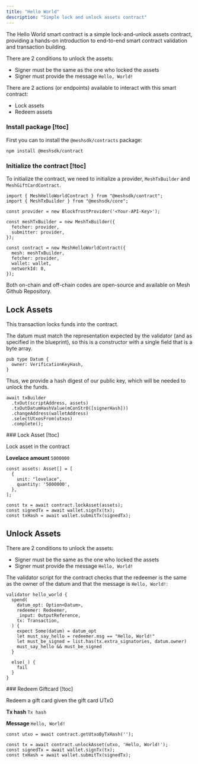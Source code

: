 ```yaml
---
title: "Hello World"
description: "Simple lock and unlock assets contract"
---
```


The Hello World smart contract is a simple lock-and-unlock assets contract, providing a hands-on introduction to end-to-end smart contract validation and transaction building.

There are 2 conditions to unlock the assets:

- Signer must be the same as the one who locked the assets
- Signer must provide the message `Hello, World!`

There are 2 actions (or endpoints) available to interact with this smart contract:

- Lock assets
- Redeem assets

### Install package [!toc]

First you can to install the `@meshsdk/contracts` package:

```tsx
npm install @meshsdk/contract
```

### Initialize the contract [!toc]

To initialize the contract, we need to initialize a provider, `MeshTxBuilder` and `MeshGiftCardContract`.

```tsx
import { MeshHelloWorldContract } from "@meshsdk/contract";
import { MeshTxBuilder } from "@meshsdk/core";

const provider = new BlockfrostProvider('<Your-API-Key>');

const meshTxBuilder = new MeshTxBuilder({
  fetcher: provider,
  submitter: provider,
});

const contract = new MeshHelloWorldContract({
  mesh: meshTxBuilder,
  fetcher: provider,
  wallet: wallet,
  networkId: 0,
});
```

Both on-chain and off-chain codes are open-source and available on <Link href="https://github.com/MeshJS/mesh/tree/main/packages/mesh-contract/src/hello-world">Mesh Github Repository</Link>.


## Lock Assets

This transaction locks funds into the contract.

The datum must match the representation expected by the validator (and as specified in the blueprint), so this is a constructor with a single field that is a byte array.

```tsx
pub type Datum {
  owner: VerificationKeyHash,
}
```

Thus, we provide a hash digest of our public key, which will be needed to unlock the funds.

```tsx
await txBuilder
  .txOut(scriptAddress, assets)
  .txOutDatumHashValue(mConStr0([signerHash]))
  .changeAddress(walletAddress)
  .selectUtxosFrom(utxos)
  .complete();
```

<Card>
  ### Lock Asset [!toc]

  Lock asset in the contract

  **Lovelace amount**
  `5000000`

  ```tsx
  const assets: Asset[] = [
    {
      unit: "lovelace",
      quantity: '5000000',
    },
  ];

  const tx = await contract.lockAsset(assets);
  const signedTx = await wallet.signTx(tx);
  const txHash = await wallet.submitTx(signedTx);
  ```
</Card>


## Unlock Assets

There are 2 conditions to unlock the assets:

- Signer must be the same as the one who locked the assets
- Signer must provide the message `Hello, World!`

The validator script for the contract checks that the redeemer is the same as the owner of the datum and that the message is `Hello, World!`:

```tsx
validator hello_world {
  spend(
    datum_opt: Option<Datum>,
    redeemer: Redeemer,
    _input: OutputReference,
    tx: Transaction,
  ) {
    expect Some(datum) = datum_opt
    let must_say_hello = redeemer.msg == "Hello, World!"
    let must_be_signed = list.has(tx.extra_signatories, datum.owner)
    must_say_hello && must_be_signed
  }

  else(_) {
    fail
  }
}
```

<Card>
  ### Redeem Giftcard [!toc]

  Redeem a gift card given the gift card UTxO

  **Tx hash**
  `Tx hash`

  **Message**
  `Hello, World!`

  ```tsx
  const utxo = await contract.getUtxoByTxHash('');

  const tx = await contract.unlockAsset(utxo, 'Hello, World!');
  const signedTx = await wallet.signTx(tx);
  const txHash = await wallet.submitTx(signedTx);
  ```
</Card>